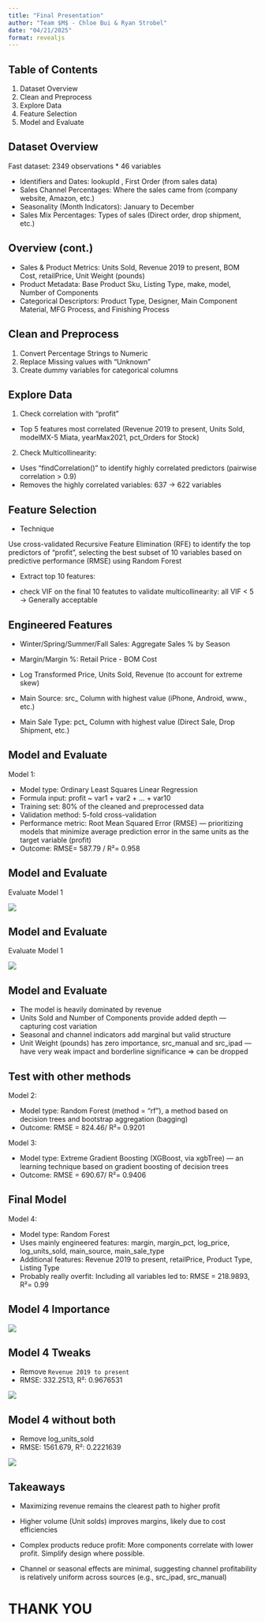 ```yaml
---
title: "Final Presentation"
author: "Team $M$ - Chloe Bui & Ryan Strobel"
date: "04/21/2025"
format: revealjs
---
```


## Table of Contents

1. Dataset Overview
2. Clean and Preprocess
3. Explore Data
4. Feature Selection
5. Model and Evaluate

## Dataset Overview
Fast dataset: 2349 observations * 46 variables 

- Identifiers and Dates: lookupId	, First Order (from sales data) 
- Sales Channel Percentages: Where the sales came from (company website, Amazon, etc.)
- Seasonality (Month Indicators): January to December
- Sales Mix Percentages: Types of sales (Direct order, drop shipment, etc.)

## Overview (cont.)

- Sales & Product Metrics: Units Sold, Revenue 2019 to present, 
BOM Cost, retailPrice, Unit Weight (pounds)
- Product Metadata: Base Product Sku, Listing Type, make, model, Number of Components
- Categorical Descriptors: Product Type, Designer, Main Component Material, MFG Process, and Finishing Process

## Clean and Preprocess

1. Convert Percentage Strings to Numeric
2. Replace Missing values with "Unknown"
3. Create dummy variables for categorical columns

## Explore Data

1. Check correlation with "profit" 
- Top 5 features most correlated (Revenue 2019 to present, Units Sold, modelMX-5 Miata, yearMax2021, pct_Orders for Stock)

2. Check Multicollinearity:
- Uses "findCorrelation()" to identify highly correlated predictors (pairwise correlation > 0.9)
- Removes the highly correlated variables: 637 -> 622 variables

## Feature Selection

- Technique

Use cross-validated Recursive Feature Elimination (RFE) to identify the top predictors of "profit", selecting the best subset of 10 variables based on predictive performance (RMSE) using Random Forest

- Extract top 10 features:

- check VIF on the final 10 featutes to validate multicollinearity: all VIF < 5 → Generally acceptable

## Engineered Features

- Winter/Spring/Summer/Fall Sales: Aggregate Sales % by Season

- Margin/Margin %: Retail Price - BOM Cost

- Log Transformed Price, Units Sold, Revenue (to account for extreme skew)

- Main Source: src_ Column with highest value (iPhone, Android, www., etc.) 

- Main Sale Type: pct_ Column with highest value (Direct Sale, Drop Shipment, etc.)

## Model and Evaluate

Model 1:

- Model type: Ordinary Least Squares Linear Regression
- Formula input: profit ~ var1 + var2 + ... + var10 
- Training set: 80% of the cleaned and preprocessed data
- Validation method: 5-fold cross-validation
- Performance metric: Root Mean Squared Error (RMSE) — prioritizing models that minimize average prediction error in the same units as the target variable (profit)
- Outcome: RMSE= 587.79 / R²= 0.958

## Model and Evaluate

Evaluate Model 1

![](model1pred.png)

## Model and Evaluate

Evaluate Model 1

![](importance.png)

## Model and Evaluate
 
- The model is heavily dominated by revenue 
- Units Sold and Number of Components provide added depth — capturing cost variation
- Seasonal and channel indicators add marginal but valid structure
- Unit Weight (pounds) has zero importance, src_manual and src_ipad — have very weak impact and borderline significance => can be dropped

## Test with other methods

Model 2:

- Model type: Random Forest (method = "rf"), a method based on decision trees and bootstrap aggregation (bagging)
- Outcome: RMSE = 824.46/ R²= 0.9201
 
Model 3:

- Model type: Extreme Gradient Boosting (XGBoost, via xgbTree) — an learning technique based on gradient boosting of decision trees
- Outcome:  RMSE = 690.67/ R²= 0.9406

## Final Model

Model 4:

- Model type: Random Forest
- Uses mainly engineered features: margin, margin_pct, log_price, log_units_sold, main_source, main_sale_type
- Additional features: Revenue 2019 to present, retailPrice, Product Type, Listing Type
- Probably really overfit: Including all variables led to: RMSE = 218.9893, R²= 0.99

## Model 4 Importance

![](importance_modelr2_v1.png)

## Model 4 Tweaks

- Remove `Revenue 2019 to present`
- RMSE: 332.2513, R²: 0.9676531 

![](importance_modelr2_v2.png)

## Model 4 without both

- Remove log_units_sold
- RMSE: 1561.679, R²: 0.2221639 

![](importance_modelr2_v3.png)

## Takeaways

- Maximizing revenue remains the clearest path to higher profit

- Higher volume (Unit solds) improves margins, likely due to cost efficiencies

- Complex products reduce profit: More components correlate with lower profit. Simplify design where possible.

- Channel or seasonal effects are minimal, suggesting channel profitability is relatively uniform across sources (e.g., src_ipad, src_manual)


# THANK YOU

